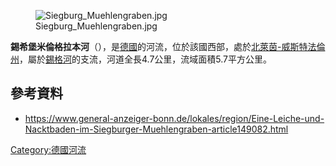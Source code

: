 {{Onesource|time=2020-08-13T04:35:07+00:00}}
{{Coord|50|47|57.35|N|7|10|45.42|E|display=title}}
[[Image:Siegburg_Muehlengraben.jpg|right]]

'''錫希堡米倫格拉本河'''（{{lang-de|Siegburger Mühlengraben}}），是[[德國|德國]]的河流，位於該國西部，處於[[北萊茵-威斯特法倫州|北萊茵-威斯特法倫州]]，屬於[[錫格河|錫格河]]的支流，河道全長4.7公里，流域面積5.7平方公里。

==參考資料==
* https://www.general-anzeiger-bonn.de/lokales/region/Eine-Leiche-und-Nacktbaden-im-Siegburger-Muehlengraben-article149082.html {{Wayback|url=https://www.general-anzeiger-bonn.de/lokales/region/Eine-Leiche-und-Nacktbaden-im-Siegburger-Muehlengraben-article149082.html |date=20150924065841 }}

{{Germany-geo-stub}}
[[Category:德國河流|Category:德國河流]]